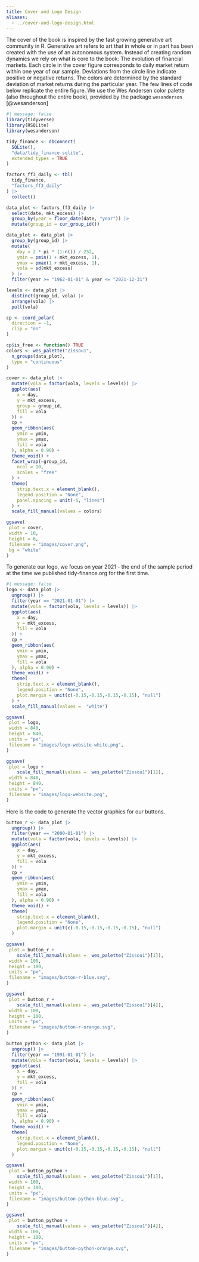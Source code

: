 ```yaml
---
title: Cover and Logo Design
aliases:
  - ../cover-and-logo-design.html
---
```


The cover of the book is inspired by the fast growing generative art community in R.\index{Generative art}
Generative art refers to art that in whole or in part has been created with the use of an autonomous system. 
Instead of creating random dynamics we rely on what is core to the book: The evolution of financial markets. 
Each circle in the cover figure corresponds to daily market return within one year of our sample. Deviations from the circle line indicate positive or negative returns. 
The colors are determined by the standard deviation of market returns during the particular year. 
The few lines of code below replicate the entire figure. 
We use the Wes Andersen color palette (also throughout the entire book), provided by the package `wesanderson` [@wesanderson]

```r
#| message: false
library(tidyverse)
library(RSQLite)
library(wesanderson)

tidy_finance <- dbConnect(
  SQLite(),
  "data/tidy_finance.sqlite",
  extended_types = TRUE
)

factors_ff3_daily <- tbl(
  tidy_finance,
  "factors_ff3_daily"
) |>
  collect()

data_plot <- factors_ff3_daily |>
  select(date, mkt_excess) |>
  group_by(year = floor_date(date, "year")) |>
  mutate(group_id = cur_group_id())

data_plot <- data_plot |>
  group_by(group_id) |>
  mutate(
    day = 2 * pi * (1:n()) / 252,
    ymin = pmin(1 + mkt_excess, 1),
    ymax = pmax(1 + mkt_excess, 1),
    vola = sd(mkt_excess)
  ) |>
  filter(year >= "1962-01-01" & year <= "2021-12-31")

levels <- data_plot |>
  distinct(group_id, vola) |>
  arrange(vola) |>
  pull(vola)

cp <- coord_polar(
  direction = -1,
  clip = "on"
)

cp$is_free <- function() TRUE
colors <- wes_palette("Zissou1",
  n_groups(data_plot),
  type = "continuous"
)

cover <- data_plot |>
  mutate(vola = factor(vola, levels = levels)) |>
  ggplot(aes(
    x = day,
    y = mkt_excess,
    group = group_id,
    fill = vola
  )) +
  cp +
  geom_ribbon(aes(
    ymin = ymin,
    ymax = ymax,
    fill = vola
  ), alpha = 0.90) +
  theme_void() +
  facet_wrap(~group_id,
    ncol = 10,
    scales = "free"
  ) +
  theme(
    strip.text.x = element_blank(),
    legend.position = "None",
    panel.spacing = unit(-5, "lines")
  ) +
  scale_fill_manual(values = colors)

ggsave(
 plot = cover,
 width = 10,
 height = 6,
 filename = "images/cover.png",
 bg = "white"
)
```

To generate our logo, we focus on year 2021 - the end of the sample period at the time we published tidy-finance.org for the first time. 
```r
#| message: false
logo <- data_plot |>
  ungroup() |> 
  filter(year == "2021-01-01") |> 
  mutate(vola = factor(vola, levels = levels)) |>
  ggplot(aes(
    x = day,
    y = mkt_excess,
    fill = vola
  )) +
  cp +
  geom_ribbon(aes(
    ymin = ymin,
    ymax = ymax,
    fill = vola
  ), alpha = 0.90) +
  theme_void() +
  theme(
    strip.text.x = element_blank(),
    legend.position = "None",
    plot.margin = unit(c(-0.15,-0.15,-0.15,-0.15), "null")
  ) +
  scale_fill_manual(values =  "white") 

ggsave(
 plot = logo,
 width = 840,
 height = 840,
 units = "px",
 filename = "images/logo-website-white.png",
)

ggsave(
 plot = logo +
    scale_fill_manual(values =  wes_palette("Zissou1")[1]), 
 width = 840,
 height = 840,
 units = "px",
 filename = "images/logo-website.png",
)
```

Here is the code to generate the vector graphics for our buttons.

```r
button_r <- data_plot |>
  ungroup() |> 
  filter(year == "2000-01-01") |> 
  mutate(vola = factor(vola, levels = levels)) |>
  ggplot(aes(
    x = day,
    y = mkt_excess,
    fill = vola
  )) +
  cp +
  geom_ribbon(aes(
    ymin = ymin,
    ymax = ymax,
    fill = vola
  ), alpha = 0.90) +
  theme_void() +
  theme(
    strip.text.x = element_blank(),
    legend.position = "None",
    plot.margin = unit(c(-0.15,-0.15,-0.15,-0.15), "null")
  ) 

ggsave(
 plot = button_r +
    scale_fill_manual(values =  wes_palette("Zissou1")[1]), 
 width = 100,
 height = 100,
 units = "px",
 filename = "images/button-r-blue.svg",
)

ggsave(
 plot = button_r +
    scale_fill_manual(values =  wes_palette("Zissou1")[4]), 
 width = 100,
 height = 100,
 units = "px",
 filename = "images/button-r-orange.svg",
)

button_python <- data_plot |>
  ungroup() |> 
  filter(year == "1991-01-01") |> 
  mutate(vola = factor(vola, levels = levels)) |>
  ggplot(aes(
    x = day,
    y = mkt_excess,
    fill = vola
  )) +
  cp +
  geom_ribbon(aes(
    ymin = ymin,
    ymax = ymax,
    fill = vola
  ), alpha = 0.90) +
  theme_void() +
  theme(
    strip.text.x = element_blank(),
    legend.position = "None",
    plot.margin = unit(c(-0.15,-0.15,-0.15,-0.15), "null")
  ) 

ggsave(
 plot = button_python +
    scale_fill_manual(values =  wes_palette("Zissou1")[1]), 
 width = 100,
 height = 100,
 units = "px",
 filename = "images/button-python-blue.svg",
)

ggsave(
 plot = button_python +
    scale_fill_manual(values =  wes_palette("Zissou1")[4]), 
 width = 100,
 height = 100,
 units = "px",
 filename = "images/button-python-orange.svg",
)
```

